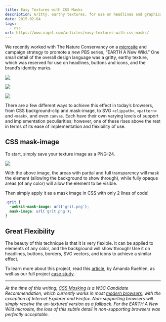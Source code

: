 ```yaml
---
title: Easy Textures with CSS Masks
description: Gritty, earthy textures, for use on headlines and graphics are easy with CSS Masking!
date: 2015-02-04
tags:
  - css
url: https://www.viget.com/articles/easy-textures-with-css-masks/
---
```



We recently worked with The Nature Conservancy on a [microsite](http://www.nature.org/new-wild/) and campaign strategy to promote a new PBS series, “EARTH A New Wild.” One small detail of the overall design language was a gritty, earthy texture, which was reserved for use on headlines, buttons and icons, and the brand’s identity marks.

![](https://viget.com/uploads/image/blog/tnc-brand.jpg)

![](https://viget.com/uploads/image/blog/tnc-heading.jpg)

![](https://viget.com/uploads/image/blog/tnc-buttons-icons.jpg)

There are a few different ways to achieve this effect in today’s browsers, from CSS background-clip and mask-image, to SVG `<clippath>`, `<pattern>` and `<mask>`, and even `canvas`. Each have their own varying levels of support and implementation peculiarities; however, one of these rises above the rest in terms of its ease of implementation and flexibility of use.

## CSS mask-image

To start, simply save your texture image as a PNG-24.

![](https://viget.com/uploads/image/blog/grit.png)

With the above image, the areas with partial and full transparency will mask the element (allowing the background to show through), while fully opaque areas (of any color) will allow the element to be visible.

Then simply apply it as a mask image in CSS with only 2 lines of code!

```css
.grit {
  -webkit-mask-image: url('grit.png');
  mask-image: url('grit.png');
}
```

## Great Flexibility

The beauty of this technique is that it is very flexible. It can be applied to elements of any color, and the background will show through! Use it on headlines, buttons, borders, SVG vectors, and icons to achieve a similar effect.

<Embed
  url="https://codepen.io/jeremyfrank/embed/yyzwoo?default-tab=result"
  title="Easy Textures with CSS Masks Demo"
  height="600"
/>

To learn more about this project, read this [article](https://www.viget.com/articles/inspiring-a-new-hope-for-a-new-wild/), by Amanda Ruehlen, as well as our full project [case study](https://www.viget.com/work/the-nature-conservancy-a-new-hope-for-a-new-wild).

---

_At the time of this writing, [CSS Masking](http://www.w3.org/TR/css-masking/) is a W3C Candidate Recommendation, which currently works in most [modern browsers](http://caniuse.com/#feat=css-masks), with the exception of Internet Explorer and Firefox. Non-supporting browsers will simply receive the un-textured version as a fallback. For the EARTH A New Wild microsite, the loss of this subtle detail in non-supporting browsers was perfectly acceptable._
